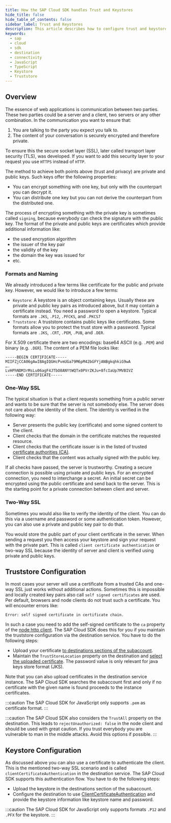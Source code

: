 ```yaml
---
title: How the SAP Cloud SDK handles Trust and Keystores
hide_title: false
hide_table_of_contents: false
sidebar_label: Trust and Keystores
description: This article describes how to configure trust and keystores in the SAP Business Technology Platform and how the SAP Cloud SDK handles them.
keywords:
  - sap
  - cloud
  - sdk
  - destination
  - connectivity
  - JavaScript
  - TypeScript
  - Keystore
  - Truststore
---
```


## Overview

The essence of web applications is communication between two parties.
These two parties could be a server and a client, two servers or any other combination.
In the communication you want to ensure that:

1. You are talking to the party you expect you talk to.
2. The content of your conversation is securely encrypted and therefore private.

To ensure this the secure socket layer (SSL), later called transport layer security (TLS), was developed.
If you want to add this security layer to your request you use `HTTPS` instead of `HTTP`.

The method to achieve both points above (trust and privacy) are private and public keys.
Such keys offer the following properties:

- You can encrypt something with one key, but only with the counterpart you can decrypt it.
- You can distribute one key but you can not derive the counterpart from the distributed one.

The process of encrypting something with the private key is sometimes called `signing`, because everybody can check the signature with the public key.
The format of the private and public keys are certificates which provide additional information like:

- the used encryption algorithm
- the issuer of the key pair
- the validity of the key
- the domain the key was issued for
- etc.

### Formats and Naming

We already introduced a few terms like certificate for the public and private key.
However, we would like to introduce a few terms:

- `Keystore`: A keystore is an object containing keys.
  Usually these are private and public key pairs as introduced above, but it may contain a certificate instead.
  You need a password to open a keystore.
  Typical formats are `.JKS`, `.P12`, `.PFCKS`, and `.PKCS7`
- `Truststore`: A truststore contains public keys like certificates.
  Some formats allow you to protect the trust store with a password.
  Typical formats are `.JKS`, `.CRT`, `.PEM`, `.PUB`, and `.DER`.

For X.509 certificate there are two encodings: base64 ASCII (e.g. `.PEM`) and binary (e.g. `.DER`).
The content of a PEM file looks like:

```
-----BEGIN CERTIFICATE-----
MIIFZjCCA06gAwIBAgIQGHcPvmUGa79M6pM42bGFYjANBgkqhkiG9wA
….
LvHPhNDM3rMsLu06agF4JTbO8ANYtWQTx0PVrZKJu+8fcIaUp7MVBIVZ
-----END CERTIFICATE-----
```

### One-Way SSL

The typical situation is that a client requests something from a public server and wants to be sure that the server is not somebody else.
The server does not care about the identity of the client.
The identity is verified in the following way:

- Server presents the public key (certificate) and some signed content to the client.
- Client checks that the domain in the certificate matches the requested resource.
- Client checks that the certificate issuer is in the listed of trusted [certificate authorities (CA)](https://en.wikipedia.org/wiki/Certificate_authority).
- Client checks that the content was actually signed with the public key.

If all checks have passed, the server is trustworthy.
Creating a secure connection is possible using private and public keys.
For an encrypted connection, you need to interchange a secret.
An initial secret can be encrypted using the public certificate and send back to the server.
This is the starting point for a private connection between client and server.

### Two-Way SSL

Sometimes you would also like to verify the identity of the client.
You can do this via a username and password or some authentication token.
However, you can also use a private and public key pair to do that.

You would store the public part of your client certificate in the server.
When sending a request you then access your keystore and sign your request with the private part.
This is called `client certificate authentication` or two-way SSL because the identity of server and client is verified using private and public keys.

## Truststore Configuration

In most cases your server will use a certificate from a trusted CAs and one-way SSL just works without additional actions.
Sometimes this is impossible and locally created key pairs also call `self signed certificates` are used.
Per default, browsers and node clients do not trust such a certificate.
You will encounter errors like:

```
Error: self signed certificate in certificate chain.
```

In such a case you need to add the self-signed certificate to the `ca` property of the [node http client](https://nodejs.org/api/tls.html#tlscreatesecurecontextoptions).
The SAP Cloud SDK does this for you if you maintain the truststore configuration via the destination service.
You have to do the following steps:

- Upload your certificate [to destinations sections of the subaccount](https://help.sap.com/docs/CP_CONNECTIVITY/cca91383641e40ffbe03bdc78f00f681/df1bb55a526942b9bee78fea2ebb3162.html).
- Maintain the `TrustStoreLocation` property on the destination and [select the uploaded certificate](https://help.sap.com/docs/CP_CONNECTIVITY/b865ed651e414196b39f8922db2122c7/3f1247537c1a4f069235ee63633659c5.html).
  The password value is only relevant for java keys store format (JKS).

Note that you can also upload certificates in the destination service instance.
The SAP Cloud SDK searches the subaccount first and only if no certificate with the given name is found proceeds to the instance certificates.

:::caution
The SAP Cloud SDK for JavaScript only supports `.pem` as certificate format.
:::

:::caution
The SAP Cloud SDK also considers the `TrustAll` property on the destination.
This leads to `rejectUnauthorized: false` in the node client and should be used with great caution.
If you trust everybody you are vulnerable to man in the middle attacks.
Avoid this options if possible.
:::

## Keystore Configuration

As discussed above you can also use a certificate to authenticate the client.
This is the mentioned two-way SSL scenario and is called `clientCertificateAuthentication` in the destination service.
The SAP Cloud SDK supports this authentication flow.
You have to do the following steps:

- Upload the keystore in the destinations section of the subaccount.
- Configure the destination to use [ClientCertificateAuthentication](https://help.sap.com/docs/CP_CONNECTIVITY/cca91383641e40ffbe03bdc78f00f681/4e13a04147314e8e9e54321f25d93fdc.html) and provide the keystore information like keystore name and password.

:::caution
The SAP Cloud SDK for JavaScript only supports formats `.P12` and `.PFX` for the keystore.
:::
